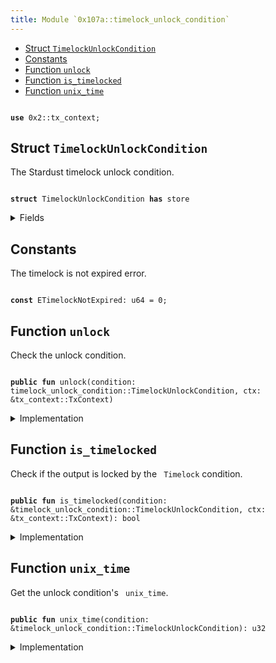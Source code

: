 ```yaml
---
title: Module `0x107a::timelock_unlock_condition`
---
```




-  [Struct `TimelockUnlockCondition`](#0x107a_timelock_unlock_condition_TimelockUnlockCondition)
-  [Constants](#@Constants_0)
-  [Function `unlock`](#0x107a_timelock_unlock_condition_unlock)
-  [Function `is_timelocked`](#0x107a_timelock_unlock_condition_is_timelocked)
-  [Function `unix_time`](#0x107a_timelock_unlock_condition_unix_time)


<pre><code>
<b>use</b> <Link href="../iota-framework/tx_context.md#0x2_tx_context">0x2::tx_context</Link>;
</code></pre>



<Link id="0x107a_timelock_unlock_condition_TimelockUnlockCondition"></Link>

## Struct `TimelockUnlockCondition`

The Stardust timelock unlock condition.


<pre><code>
<b>struct</b> <Link href="timelock_unlock_condition.md#0x107a_timelock_unlock_condition_TimelockUnlockCondition">TimelockUnlockCondition</Link> <b>has</b> store
</code></pre>



<details>
<summary>Fields</summary>


<dl>
<dt>
<code>
unix_time: u32</code>
</dt>
<dd>
 The unix time (seconds since Unix epoch) starting from which the output can be consumed.
</dd>
</dl>


</details>

<Link id="@Constants_0"></Link>

## Constants


<Link id="0x107a_timelock_unlock_condition_ETimelockNotExpired"></Link>

The timelock is not expired error.


<pre><code>
<b>const</b> <Link href="timelock_unlock_condition.md#0x107a_timelock_unlock_condition_ETimelockNotExpired">ETimelockNotExpired</Link>: u64 = 0;
</code></pre>



<Link id="0x107a_timelock_unlock_condition_unlock"></Link>

## Function `unlock`

Check the unlock condition.


<pre><code>
<b>public</b> <b>fun</b> <Link href="timelock_unlock_condition.md#0x107a_timelock_unlock_condition_unlock">unlock</Link>(condition: <Link href="timelock_unlock_condition.md#0x107a_timelock_unlock_condition_TimelockUnlockCondition">timelock_unlock_condition::TimelockUnlockCondition</Link>, ctx: &<Link href="../iota-framework/tx_context.md#0x2_tx_context_TxContext">tx_context::TxContext</Link>)
</code></pre>



<details>
<summary>Implementation</summary>


<pre><code>
<b>public</b> <b>fun</b> <Link href="timelock_unlock_condition.md#0x107a_timelock_unlock_condition_unlock">unlock</Link>(condition: <Link href="timelock_unlock_condition.md#0x107a_timelock_unlock_condition_TimelockUnlockCondition">TimelockUnlockCondition</Link>, ctx: &TxContext) \{
    <b>assert</b>!(!<Link href="timelock_unlock_condition.md#0x107a_timelock_unlock_condition_is_timelocked">is_timelocked</Link>(&condition, ctx), <Link href="timelock_unlock_condition.md#0x107a_timelock_unlock_condition_ETimelockNotExpired">ETimelockNotExpired</Link>);

    <b>let</b> <Link href="timelock_unlock_condition.md#0x107a_timelock_unlock_condition_TimelockUnlockCondition">TimelockUnlockCondition</Link> \{
        unix_time: _,
    } = condition;
}
</code></pre>



</details>

<Link id="0x107a_timelock_unlock_condition_is_timelocked"></Link>

## Function `is_timelocked`

Check if the output is locked by the <code>
Timelock</code> condition.


<pre><code>
<b>public</b> <b>fun</b> <Link href="timelock_unlock_condition.md#0x107a_timelock_unlock_condition_is_timelocked">is_timelocked</Link>(condition: &<Link href="timelock_unlock_condition.md#0x107a_timelock_unlock_condition_TimelockUnlockCondition">timelock_unlock_condition::TimelockUnlockCondition</Link>, ctx: &<Link href="../iota-framework/tx_context.md#0x2_tx_context_TxContext">tx_context::TxContext</Link>): bool
</code></pre>



<details>
<summary>Implementation</summary>


<pre><code>
<b>public</b> <b>fun</b> <Link href="timelock_unlock_condition.md#0x107a_timelock_unlock_condition_is_timelocked">is_timelocked</Link>(condition: &<Link href="timelock_unlock_condition.md#0x107a_timelock_unlock_condition_TimelockUnlockCondition">TimelockUnlockCondition</Link>, ctx: &TxContext): bool \{
    condition.<Link href="timelock_unlock_condition.md#0x107a_timelock_unlock_condition_unix_time">unix_time</Link>() &gt; ((<Link href="../iota-framework/tx_context.md#0x2_tx_context_epoch_timestamp_ms">tx_context::epoch_timestamp_ms</Link>(ctx) / 1000) <b>as</b> u32)
}
</code></pre>



</details>

<Link id="0x107a_timelock_unlock_condition_unix_time"></Link>

## Function `unix_time`

Get the unlock condition's <code>
unix_time</code>.


<pre><code>
<b>public</b> <b>fun</b> <Link href="timelock_unlock_condition.md#0x107a_timelock_unlock_condition_unix_time">unix_time</Link>(condition: &<Link href="timelock_unlock_condition.md#0x107a_timelock_unlock_condition_TimelockUnlockCondition">timelock_unlock_condition::TimelockUnlockCondition</Link>): u32
</code></pre>



<details>
<summary>Implementation</summary>


<pre><code>
<b>public</b> <b>fun</b> <Link href="timelock_unlock_condition.md#0x107a_timelock_unlock_condition_unix_time">unix_time</Link>(condition: &<Link href="timelock_unlock_condition.md#0x107a_timelock_unlock_condition_TimelockUnlockCondition">TimelockUnlockCondition</Link>): u32 \{
    condition.unix_time
}
</code></pre>



</details>
